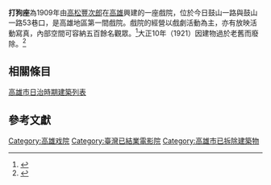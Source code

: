 {{multiple issues|
{{expand|time=2016-12-01T06:00:47+00:00}}
{{onesource|time=2016-12-01T06:00:47+00:00}}
{{refimprove|time=2016-12-01T06:00:47+00:00}}
}}
'''打狗座'''為1909年由[[高松豐次郎|高松豐次郎]]在[[高雄|高雄]]興建的一座戲院，位於今日鼓山一路與鼓山一路53巷口，是高雄地區第一間戲院。戲院的經營以戲劇活動為主，亦有放映活動寫真，內部空間可容納五百餘名觀眾。<ref>{{Cite journal|title=高雄第一戲院——打狗座的史料探究|author=陳坤毅|url=|journal=高雄文獻|issue=1|doi=|others=|year=2016|volume=6|page=117-140|pmid=}}</ref>大正10年（1921）因建物過於老舊而廢除。<ref>{{Cite book|title=躍進高雄の全貌|last=中山|first=馨|publisher=力行堂|year=1940|isbn=|location=東京|pages=}}</ref>

== 相關條目 ==
[[高雄市日治時期建築列表|高雄市日治時期建築列表]]

==參考文獻==
{{reflist}}

[[Category:高雄戏院|Category:高雄戏院]]
[[Category:臺灣已結業電影院|Category:臺灣已結業電影院]]
[[Category:高雄市已拆除建築物|Category:高雄市已拆除建築物]]